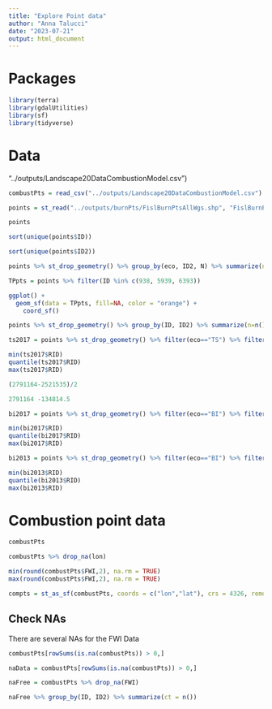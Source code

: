 ```yaml
---
title: "Explore Point data"
author: "Anna Talucci"
date: "2023-07-21"
output: html_document
---
```



# Packages
```r
library(terra)
library(gdalUtilities)
library(sf)
library(tidyverse)
```

# Data
"../outputs/Landscape20DataCombustionModel.csv")

```r
combustPts = read_csv("../outputs/Landscape20DataCombustionModel.csv")
```


```r
points = st_read("../outputs/burnPts/FislBurnPtsAllWgs.shp", "FislBurnPtsAllWgs")

```

```r
points 
```

```r
sort(unique(points$ID))
```

```r
sort(unique(points$ID2))
```

```r
points %>% st_drop_geometry() %>% group_by(eco, ID2, N) %>% summarize(n=n())

```

```r
TPpts = points %>% filter(ID %in% c(938, 5939, 6393))
```

```r
ggplot() +
  geom_sf(data = TPpts, fill=NA, color = "orange") +
    coord_sf()
```
```r
points %>% st_drop_geometry() %>% group_by(ID, ID2) %>% summarize(n=n())

```

```r
ts2017 = points %>% st_drop_geometry() %>% filter(eco=="TS") %>% filter(ID2==2017) 
```

```r
min(ts2017$RID)
quantile(ts2017$RID)
max(ts2017$RID)
```
```r
(2791164-2521535)/2
```

```r
2791164 -134814.5
```


```r
bi2017 = points %>% st_drop_geometry() %>% filter(eco=="BI") %>% filter(ID2==2017) 
```

```r
min(bi2017$RID)
quantile(bi2017$RID)
max(bi2017$RID)
```

```r
bi2013 = points %>% st_drop_geometry() %>% filter(eco=="BI") %>% filter(ID2==2013) 
```

```r
min(bi2013$RID)
quantile(bi2013$RID)
max(bi2013$RID)
```

# Combustion point data
```r
combustPts
```

```r
combustPts %>% drop_na(lon)
```
```r
min(round(combustPts$FWI,2), na.rm = TRUE)
max(round(combustPts$FWI,2), na.rm = TRUE)
```

```r
compts = st_as_sf(combustPts, coords = c("lon","lat"), crs = 4326, remove = FALSE)
```
## Check NAs
There are several NAs for the FWI Data

```r
combustPts[rowSums(is.na(combustPts)) > 0,]
```

```r
naData = combustPts[rowSums(is.na(combustPts)) > 0,]
```


```r
naFree = combustPts %>% drop_na(FWI)
```

```r
naFree %>% group_by(ID, ID2) %>% summarize(ct = n())
```


